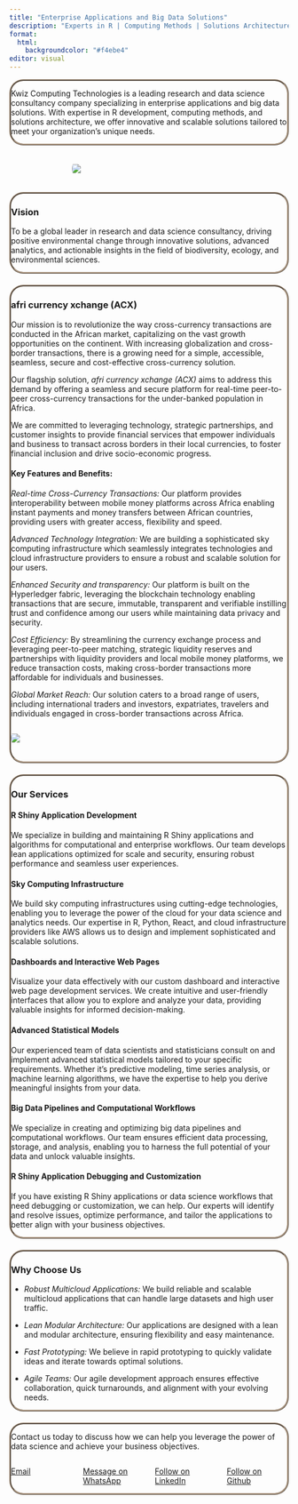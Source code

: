 ```yaml
---
title: "Enterprise Applications and Big Data Solutions"
description: "Experts in R | Computing Methods | Solutions Architecture"
format: 
  html:
    backgroundcolor: "#f4ebe4"
editor: visual
---
```


<!-- fontawesome icons  -->

```{=html}
<script src="https://kit.fontawesome.com/c807397498.js" crossorigin="anonymous"></script>
```
<!-- /fontawesome icons {/literal} -->

<!-- Sendinblue Conversations {literal} -->

```{=html}
<script>
    (function(d, w, c) {
        w.SibConversationsID = '643fda89e758061ca338bf4f';
        w[c] = w[c] || function() {
            (w[c].q = w[c].q || []).push(arguments);
        };
        var s = d.createElement('script');
        s.async = true;
        s.src = 'https://conversations-widget.sendinblue.com/sib-conversations.js';
        if (d.head) d.head.appendChild(s);
    })(document, window, 'SibConversations');
</script>
```
<!-- /Sendinblue Conversations {/literal} -->

::: rows
::: {.row style="border-style: ridge; border-width: medium; margin-bottom: 20px; border-radius: 25px; border-color: #ad9882;"}
Kwiz Computing Technologies is a leading research and data science consultancy company specializing in enterprise applications and big data solutions. With expertise in R development, computing methods, and solutions architecture, we offer innovative and scalable solutions tailored to meet your organization's unique needs.
:::

::: row
::: columns
::: {.column width="20%"}
:::

::: {.column width="60%; margin-bottom: 20px; border-radius: 25px;"}
<img src="images/Kwiz Main logo 2400x1800.png" class="homepage_logo"/></img>
:::

::: {.column width="20%"}
:::
:::
:::

::: {.row style="border-style: ridge; border-width: medium; margin-bottom: 20px; border-radius: 25px; border-color: #ad9882;"}
### Vision

To be a global leader in research and data science consultancy, driving positive environmental change through innovative solutions, advanced analytics, and actionable insights in the field of biodiversity, ecology, and environmental sciences.
:::

::: {.row style="border-style: ridge; border-width: medium; margin-bottom: 20px; border-radius: 25px; border-color: #ad9882;"}
### afri currency xchange (ACX)

Our mission is to revolutionize the way cross-currency transactions are conducted in the African market, capitalizing on the vast growth opportunities on the continent. With increasing globalization and cross-border transactions, there is a growing need for a simple, accessible, seamless, secure and cost-effective cross-currency solution.

Our flagship solution, *afri currency xchange (ACX)* aims to address this demand by offering a seamless and secure platform for real-time peer-to-peer cross-currency transactions for the under-banked population in Africa.

We are committed to leveraging technology, strategic partnerships, and customer insights to provide financial services that empower individuals and business to transact across borders in their local currencies, to foster financial inclusion and drive socio-economic progress.

#### Key Features and Benefits:

*Real-time Cross-Currency Transactions:* Our platform provides interoperability between mobile money platforms across Africa enabling instant payments and money transfers between African countries, providing users with greater access, flexibility and speed.

*Advanced Technology Integration:* We are building a sophisticated sky computing infrastructure which seamlessly integrates technologies and cloud infrastructure providers to ensure a robust and scalable solution for our users.

*Enhanced Security and transparency:* Our platform is built on the Hyperledger fabric, leveraging the blockchain technology enabling transactions that are secure, immutable, transparent and verifiable instilling trust and confidence among our users while maintaining data privacy and security.

*Cost Efficiency:* By streamlining the currency exchange process and leveraging peer-to-peer matching, strategic liquidity reserves and partnerships with liquidity providers and local mobile money platforms, we reduce transaction costs, making cross-border transactions more affordable for individuals and businesses.

*Global Market Reach:* Our solution caters to a broad range of users, including international traders and investors, expatriates, travelers and individuals engaged in cross-border transactions across Africa.

::: {.column width="100%; style=border-style: ridge; border-width: medium; margin-bottom: 20px; border-radius: 25px; border-color: #ad9882;"}
<img src="images/lean_canvas_ACX.svg" class="lean_canvas_ACX"/></img>
:::
:::

::: {.row style="border-style: ridge; border-width: medium; margin-bottom: 20px; border-radius: 25px; border-color: #ad9882;"}
### Our Services

#### R Shiny Application Development

We specialize in building and maintaining R Shiny applications and algorithms for computational and enterprise workflows. Our team develops lean applications optimized for scale and security, ensuring robust performance and seamless user experiences.

#### Sky Computing Infrastructure

We build sky computing infrastructures using cutting-edge technologies, enabling you to leverage the power of the cloud for your data science and analytics needs. Our expertise in R, Python, React, and cloud infrastructure providers like AWS allows us to design and implement sophisticated and scalable solutions.

#### Dashboards and Interactive Web Pages

Visualize your data effectively with our custom dashboard and interactive web page development services. We create intuitive and user-friendly interfaces that allow you to explore and analyze your data, providing valuable insights for informed decision-making.

#### Advanced Statistical Models

Our experienced team of data scientists and statisticians consult on and implement advanced statistical models tailored to your specific requirements. Whether it's predictive modeling, time series analysis, or machine learning algorithms, we have the expertise to help you derive meaningful insights from your data.

#### Big Data Pipelines and Computational Workflows

We specialize in creating and optimizing big data pipelines and computational workflows. Our team ensures efficient data processing, storage, and analysis, enabling you to harness the full potential of your data and unlock valuable insights.

#### R Shiny Application Debugging and Customization

If you have existing R Shiny applications or data science workflows that need debugging or customization, we can help. Our experts will identify and resolve issues, optimize performance, and tailor the applications to better align with your business objectives.
:::

::: {.row style="border-style: ridge; border-width: medium; margin-bottom: 20px; border-radius: 25px; border-color: #ad9882;"}
### Why Choose Us

-   *Robust Multicloud Applications:* We build reliable and scalable multicloud applications that can handle large datasets and high user traffic.

-   *Lean Modular Architecture:* Our applications are designed with a lean and modular architecture, ensuring flexibility and easy maintenance.

-   *Fast Prototyping:* We believe in rapid prototyping to quickly validate ideas and iterate towards optimal solutions.

-   *Agile Teams:* Our agile development approach ensures effective collaboration, quick turnarounds, and alignment with your evolving needs.
:::

::: {.row style="border-style: ridge; border-width: medium; margin-bottom: 20px; border-radius: 25px; border-color: #ad9882;"}
Contact us today to discuss how we can help you leverage the power of data science and achieve your business objectives.

::: columns
::: {.column width="25%"}
<a href="mailto:admin@kwizresearch.com"> <i class="fa-solid fa-envelope fa-beat fa-2xl" style="color: #141c64;"></i> Email </a>
:::

::: {.column width="25%"}
<a href="https://wa.me/+254748350734"> <i class="fa-brands fa-whatsapp fa-beat fa-2xl" style="color: #141c64;"></i> Message on WhatsApp </a>
:::

::: {.column width="25%"}
<a href="https://www.linkedin.com/company/kwizresearch/"> <i class="fa-brands fa-linkedin fa-beat fa-2xl" style="color: #141c64;"></i> Follow on LinkedIn </a>
:::

::: {.column width="25%"}
<a href="https://github.com/Kwiz-Computing-Technologies-Limited"> <i class="fa-brands fa-github fa-beat fa-2xl" style="color: #141c64;"></i> Follow on Github </a>
:::
:::
:::
:::
